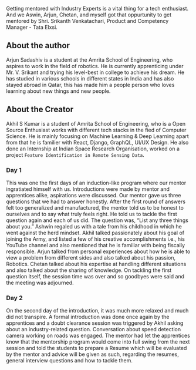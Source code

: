 Getting mentored with Industry Experts is a vital thing for a tech enthusiast. And we Aswin, Arjun, Chetan, and myself got that oppurtunity to get mentored by Shri. Srikanth Venkatachari, Product and Competency Manager - Tata Elxsi.

## About the author
Arjun Sadashiv is a student at the Amrita School of Engineering, who aspires to work in the field of robotics. He is currently apprenticing under Mr. V. Srikant and trying his level-best in college to achieve his dream. He has studied in various schools in different states in India and has also stayed abroad in Qatar, this has made him a people person who loves learning about new things and new people.

## About the Creator
Akhil S Kumar is a student of Amrita School of Engineering, who is a Open Source Enthusiast works with different tech stacks in the fied of Computer Science. He is mainly focusing on Machine Learning & Deep Learning apart from that he is familier with React, Django, GraphQL, UI/UX Design. He also done an Internship at Indian Space Research Organisation, worked on a project `Feature Identification in Remote Sensing Data`.

### Day 1
This was one the first days of an induction-like program where our mentor ingratiated himself with us. Introductions were made by mentor and apprentices alike, aspirations were discussed. Our mentor gave us three questions that we had to answer honestly. After the first round of answers felt too generalized and manufactured, the mentor told us to be honest to ourselves and to say what truly feels right. He told us to tackle the first question again and each of us did. The question was, “List any three things about you.” Ashwin regaled us with a tale from his childhood in which he went against the herd mindset. Akhil talked passionately about his goal of joining the Army, and listed a few of his creative accomplishments i.e., his YouTube channel and also mentioned that he is familiar with being fiscally responsible. Arjun talked from personal experiences about how he is able to view a problem from different sides and also talked about his passion, Robotics. Chetan talked about his expertise at handling different situations and also talked about the sharing of knowledge. On tackling the first question itself, the session time was over and so goodbyes were said and the meeting was adjourned.

### Day 2
On the second day of the introduction, it was much more relaxed and much did not transpire. A formal introduction was done once again by the apprentices and a doubt clearance session was triggered by Akhil asking about an industry-related question. Conversation about speed detection camera working on roads was engaged. The mentor had let the apprentices know that the mentorship program would come into full swing from the next session and told the students to prepare a Resume which will be evaluated by the mentor and advice will be given as such, regarding the resumes, general interview questions and how to tackle them.
